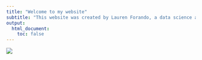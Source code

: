 ```yaml
---
title: "Welcome to my website"
subtitle: "This website was created by Lauren Forando, a data science and psychology student at Smith College."
output:
  html_document:
    toc: false
---
```


![](https://giphy.com/gifs/justin-hSLDN6zfh2Yy4ekMWi)




